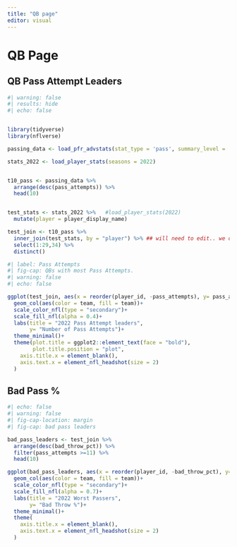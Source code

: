 ---
title: "QB page"
editor: visual
---

# QB Page

## QB Pass Attempt Leaders

```{r}
#| warning: false
#| results: hide
#| echo: false


library(tidyverse)
library(nflverse)

passing_data <- load_pfr_advstats(stat_type = 'pass', summary_level = 'season')

stats_2022 <- load_player_stats(seasons = 2022)


t10_pass <- passing_data %>% 
  arrange(desc(pass_attempts)) %>% 
  head(10)


test_stats <- stats_2022 %>%   #load_player_stats(2022)
  mutate(player = player_display_name)

test_join <- t10_pass %>%
  inner_join(test_stats, by = "player") %>% ## will need to edit.. we only want to add player ID to t10_pas
  select(1:29,34) %>% 
  distinct()

```

```{r}
#| label: Pass Attempts
#| fig-cap: QBs with most Pass Attempts.
#| warning: false
#| echo: false

ggplot(test_join, aes(x = reorder(player_id, -pass_attempts), y= pass_attempts))+
  geom_col(aes(color = team, fill = team))+
  scale_color_nfl(type = "secondary")+
  scale_fill_nfl(alpha = 0.4)+
  labs(title = "2022 Pass Attempt leaders",
       y= "Number of Pass Attempts")+
  theme_minimal()+
  theme(plot.title = ggplot2::element_text(face = "bold"),
        plot.title.position = "plot",
    axis.title.x = element_blank(),
    axis.text.x = element_nfl_headshot(size = 2)
  )
```

## Bad Pass %

```{r}
#| echo: false
#| warning: false
#| fig-cap-location: margin
#| fig-cap: bad pass leaders

bad_pass_leaders <- test_join %>% 
  arrange(desc(bad_throw_pct)) %>% 
  filter(pass_attempts >=11) %>% 
  head(10)

ggplot(bad_pass_leaders, aes(x = reorder(player_id, -bad_throw_pct), y= bad_throw_pct))+
  geom_col(aes(color = team, fill = team))+
  scale_color_nfl(type = "secondary")+
  scale_fill_nfl(alpha = 0.7)+
  labs(title = "2022 Worst Passers",
       y= "Bad Throw %")+
  theme_minimal()+
  theme(
    axis.title.x = element_blank(),
    axis.text.x = element_nfl_headshot(size = 2)
  )
```
